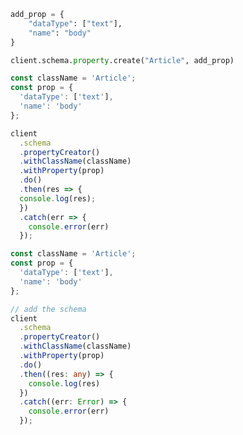 
<Tabs groupId="languages">
<TabItem value="py" label="Python">

```python
add_prop = {
    "dataType": ["text"],
    "name": "body"
}

client.schema.property.create("Article", add_prop)
```

</TabItem>
<TabItem value="js" label="JavaScript">

```js
const className = 'Article';
const prop = {
  'dataType': ['text'],
  'name': 'body'
};

client
  .schema
  .propertyCreator()
  .withClassName(className)
  .withProperty(prop)
  .do()
  .then(res => {
  console.log(res);
  })
  .catch(err => {
    console.error(err)
  });
```

</TabItem>
<TabItem value="ts" label="TypeScript">

```ts
const className = 'Article';
const prop = {
  'dataType': ['text'],
  'name': 'body'
};

// add the schema
client
  .schema
  .propertyCreator()
  .withClassName(className)
  .withProperty(prop)
  .do()
  .then((res: any) => {
    console.log(res)
  })
  .catch((err: Error) => {
    console.error(err)
  });
```

</TabItem>
</Tabs>
